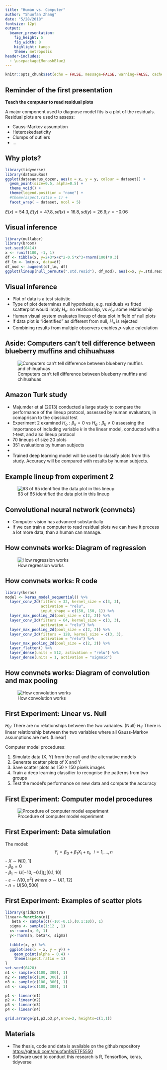 ```yaml
---
title: "Human vs. Computer"
author: "Shuofan Zhang"
date: "5/28/2018"
fontsize: 12pt
output: 
  beamer_presentation:
    fig_height: 5
    fig_width: 8
    highlight: tango
    theme: metropolis
header-includes:
  - \usepackage{MonashBlue}
---
```


```r
knitr::opts_chunk$set(echo = FALSE, message=FALSE, warning=FALSE, cache=TRUE, dev.args=list(bg=grey(0.9), pointsize=11))
```

## Reminder of the first presentation

**Teach the computer to read residual plots**

A major component used to diagnose model fits is a plot of the residuals. Residual plots are used to assess:

- Gauss-Markov assumption
- Heteroskedasticity
- Clumps of outliers 
- ...

## Why plots? 

```r
library(tidyverse)
library(datasauRus)
ggplot(datasaurus_dozen, aes(x = x, y = y, colour = dataset)) +
  geom_point(size=0.5, alpha=0.5) +
  theme_void() +
  theme(legend.position = "none") +
  #theme(aspect.ratio = 1) +
  facet_wrap( ~ dataset, ncol = 5)
```

$E(x)=54.3, E(y)= 47.8, sd(x) = 16.8, sd(y) = 26.9, r = -0.06$

## Visual inference

```r
library(nullabor)
library(broom)
set.seed(0414)
x <- runif(100, -1, 1)
df <- tibble(x, y=2+3*x+x^2-0.5*x^3+rnorm(100)*0.3)
df_lm <- lm(y~x, data=df)
df_mod <- augment(df_lm, df)
ggplot(lineup(null_permute(".std.resid"), df_mod), aes(x=x, y=.std.resid)) + geom_point() + facet_wrap(~.sample)
```

## Visual inference  

- Plot of data is a test statistic
- Type of plot determines null hypothesis, e.g. residuals vs fitted scatterplot would imply $H_o:$ no relationship, vs $H_a:$ some relationship
- Human visual system evaluates lineup of data plot in field of null plots
- If data plot is "identified" as different from null, $H_o$ is rejected
- Combining results from multiple observers enables $p$-value calculation

## Aside: Computers can't tell difference between blueberry muffins and chihuahuas  

![Computers can't tell difference between blueberry muffins and chihuahuas](figures/choc_chip_muffins.jpg)

## Amazon Turk study

- Majumder et al (2013) conducted a large study to compare the performance of the lineup protocol, assessed by human evaluators, in comaprison to the classical test
- Experiment 2 examined $H_o: \beta_k=0$ vs $H_a: \beta_k\neq 0$ assessing the importance of including variable $k$ in the linear model, conducted with a $t$-test, and also lineup protocol
- 70 lineups of size 20 plots
- 351 evaluations by human subjects
-
- Trained deep learning model will be used to classify plots from this study. Accuracy will be compared with results by human subjects.

## Example lineup from experiment 2

![63 of 65 identified the data plot in this lineup](figures/plot_turk2_300_350_12_3.png)

## Convolutional neural network (convnets)

- Computer vision has advanced substantially
- If we can train a computer to read residual plots we can have it process a lot more data, than a human can manage.

## How convnets works: Diagram of regression

![How regression works](figures/diagreg.png)

## How convnets works: R code

<!-- adjust the fontsize of R code --> 
<!-- removed one layer for display-->

```r
library(keras)
model <- keras_model_sequential() %>%
  layer_conv_2d(filters = 32, kernel_size = c(3, 3), 
                activation = "relu",
                input_shape = c(150, 150, 1)) %>%
  layer_max_pooling_2d(pool_size = c(2, 2)) %>%
  layer_conv_2d(filters = 64, kernel_size = c(3, 3), 
                activation = "relu") %>%
  layer_max_pooling_2d(pool_size = c(2, 2)) %>%
  layer_conv_2d(filters = 128, kernel_size = c(3, 3), 
                activation = "relu") %>%
  layer_max_pooling_2d(pool_size = c(2, 2)) %>%
  layer_flatten() %>%
  layer_dense(units = 512, activation = "relu") %>%
  layer_dense(units = 1, activation = "sigmoid")
```

## How convnets works: Diagram of convolution and max pooling

![How convolution works](figures/diagconv.png)

## First Experiment: Linear vs. Null

$H_0$: There are no relationships between the two variables. (Null)
$H_1$: There is linear relationship between the two variables where all Gauss-Markov assumptions are met. (Linear)

Computer model procedures:

1. Simulate data (X, Y) from the null and the alternative models
2. Generate scatter plots of X and Y
3. Save scatter plots as $150\times150$ pixels images
4. Train a deep learning classifier to recognise the patterns from two groups
5. Test the model's performance on new data and compute the accuracy

## First Experiment: Computer model procedures

![Procedure of computer model experiment](figures/diagpc.png)

## First Experiment: Data simulation {#sec:simulation}  

The model:
$$Y_i = \beta_0 + \beta_1 X_{i}  + \varepsilon_i, ~~i=1, \dots , n$$
- $X \sim N[0,\ 1]$  
- $\beta_0 = 0$  
- $\beta_1\sim U[-10, -0.1] \bigcup [0.1, 10]$  
- $\varepsilon\sim N(0, \sigma^2) \ where\ \sigma \sim U[1,12]$  
- $n=U[50,500]$  

## First Experiment: Examples of scatter plots

```r
library(gridExtra)
linear<-function(n){
   beta <- sample(c((-10:-0.1),(0.1:10)), 1)
  sigma <- sample(1:12 , 1)
  x<-rnorm(n, 0, 1)
  y<-rnorm(n, beta*x, sigma)
  
  tibble(x, y) %>% 
  ggplot(aes(x = x, y = y)) + 
    geom_point(alpha = 0.4) +
    theme(aspect.ratio = 1)
}
set.seed(0420)
n1 <- sample(c(100, 300), 1)
n2 <- sample(c(100, 300), 1)
n3 <- sample(c(100, 300), 1)
n4 <- sample(c(100, 300), 1)

p1 <- linear(n1)
p2 <- linear(n2)
p3 <- linear(n3)
p4 <- linear(n4)

grid.arrange(p1,p2,p3,p4,nrow=2, heights=c(1,1)) 
```





## Materials

- The thesis, code and data is available on the github repository [https://github.com/shuofan18/ETF5550](https://github.com/shuofan18/ETF5550)
- Software used to conduct this research is R, Tensorflow, keras, tidyverse
